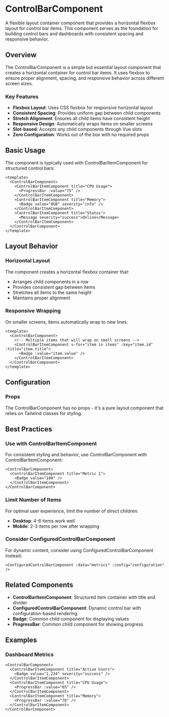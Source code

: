 
<Meta of={ControlBarStories} />

# ControlBarComponent

A flexible layout container component that provides a horizontal flexbox layout for control bar items. This component serves as the foundation for building control bars and dashboards with consistent spacing and responsive behavior.

## Overview

The ControlBarComponent is a simple but essential layout component that creates a horizontal container for control bar items. It uses flexbox to ensure proper alignment, spacing, and responsive behavior across different screen sizes.

### Key Features

- **Flexbox Layout**: Uses CSS flexbox for responsive horizontal layout
- **Consistent Spacing**: Provides uniform gap between child components
- **Stretch Alignment**: Ensures all child items have consistent height
- **Responsive Design**: Automatically wraps items on smaller screens
- **Slot-based**: Accepts any child components through Vue slots
- **Zero Configuration**: Works out of the box with no required props

## Basic Usage

<Canvas of={ControlBarStories.WithControlBarItems} />

The component is typically used with ControlBarItemComponent for structured control bars:

```vue
<template>
  <ControlBarComponent>
    <ControlBarItemComponent title="CPU Usage">
      <ProgressBar :value="75" />
    </ControlBarItemComponent>
    <ControlBarItemComponent title="Memory">
      <Badge value="8GB" severity="info" />
    </ControlBarItemComponent>
    <ControlBarItemComponent title="Status">
      <Message severity="success">Online</Message>
    </ControlBarItemComponent>
  </ControlBarComponent>
</template>
```

## Layout Behavior

### Horizontal Layout

The component creates a horizontal flexbox container that:

- Arranges child components in a row
- Provides consistent gap between items
- Stretches all items to the same height
- Maintains proper alignment

### Responsive Wrapping

<Canvas of={ControlBarStories.ResponsiveWrapping} />

On smaller screens, items automatically wrap to new lines:

```vue
<template>
  <ControlBarComponent>
    <!-- Multiple items that will wrap on small screens -->
    <ControlBarItemComponent v-for="item in items" :key="item.id" :title="item.title">
      <Badge :value="item.value" />
    </ControlBarItemComponent>
  </ControlBarComponent>
</template>
```

## Configuration

### Props

<ArgTypes of={ControlBarStories} />

The ControlBarComponent has no props - it's a pure layout component that relies on Tailwind classes for styling.

## Best Practices

### Use with ControlBarItemComponent

For consistent styling and behavior, use ControlBarComponent with ControlBarItemComponent:

```vue
<ControlBarComponent>
  <ControlBarItemComponent title="Metric 1">
    <Badge value="100" />
  </ControlBarItemComponent>
</ControlBarComponent>
```

### Limit Number of Items

For optimal user experience, limit the number of direct children:

- **Desktop**: 4-6 items work well
- **Mobile**: 2-3 items per row after wrapping

### Consider ConfiguredControlBarComponent

For dynamic content, consider using ConfiguredControlBarComponent instead:

```vue
<ConfiguredControlBarComponent :data="metrics" :config="configuration" />
```

## Related Components

- **ControlBarItemComponent**: Structured item container with title and divider
- **ConfiguredControlBarComponent**: Dynamic control bar with configuration-based rendering
- **Badge**: Common child component for displaying values
- **ProgressBar**: Common child component for showing progress

## Examples

### Dashboard Metrics

```vue
<ControlBarComponent>
  <ControlBarItemComponent title="Active Users">
    <Badge value="1,234" severity="success" />
  </ControlBarItemComponent>
  <ControlBarItemComponent title="CPU Usage">
    <ProgressBar :value="65" />
  </ControlBarItemComponent>
  <ControlBarItemComponent title="Memory">
    <ProgressBar :value="78" />
  </ControlBarItemComponent>
</ControlBarComponent>
```
